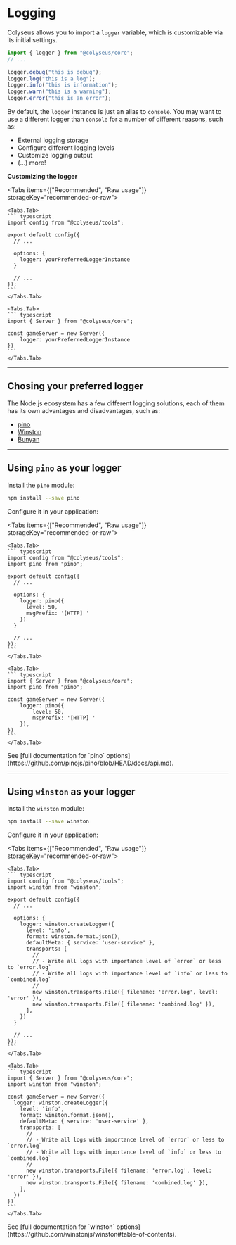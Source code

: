 
# Logging

Colyseus allows you to import a `logger` variable, which is customizable via its
initial settings.

```typescript
import { logger } from "@colyseus/core";
// ...

logger.debug("this is debug");
logger.log("this is a log");
logger.info("this is information");
logger.warn("this is a warning");
logger.error("this is an error");
```

By default, the `logger` instance is just an alias to `console`. You may want to
use a different logger than `console` for a number of different reasons, such
as:

- External logging storage
- Configure different logging levels
- Customize logging output
- (...) more!

**Customizing the logger**

<Tabs items={["Recommended", "Raw usage"]} storageKey="recommended-or-raw">

    <Tabs.Tab>
    ``` typescript
    import config from "@colyseus/tools";

    export default config({
      // ...

      options: {
        logger: yourPreferredLoggerInstance
      }

      // ...
    });
    ```
    </Tabs.Tab>

    <Tabs.Tab>
    ``` typescript
    import { Server } from "@colyseus/core";

    const gameServer = new Server({
        logger: yourPreferredLoggerInstance
    })
    ```
    </Tabs.Tab>
</Tabs>

---

## Chosing your preferred logger

The Node.js ecosystem has a few different logging solutions, each of them has its own advantages and disadvantages, such as:

- [pino](https://www.npmjs.com/package/pino)
- [Winston](https://www.npmjs.com/package/winston)
- [Bunyan](https://www.npmjs.com/package/bunyan)

---

## Using `pino` as your logger

Install the `pino` module:

```sh npm2yarn
npm install --save pino
```

Configure it in your application:

<Tabs items={["Recommended", "Raw usage"]} storageKey="recommended-or-raw">

    <Tabs.Tab>
    ``` typescript
    import config from "@colyseus/tools";
    import pino from "pino";

    export default config({
      // ...

      options: {
        logger: pino({
          level: 50,
          msgPrefix: '[HTTP] '
        })
      }

      // ...
    });
    ```
    </Tabs.Tab>

    <Tabs.Tab>
    ``` typescript
    import { Server } from "@colyseus/core";
    import pino from "pino";

    const gameServer = new Server({
        logger: pino({
            level: 50,
            msgPrefix: '[HTTP] '
        }),
    })
    ```
    </Tabs.Tab>
</Tabs>

<Callout type="info">
    See [full documentation for `pino` options](https://github.com/pinojs/pino/blob/HEAD/docs/api.md).
</Callout>

---

## Using `winston` as your logger

Install the `winston` module:

```sh npm2yarn
npm install --save winston
```

Configure it in your application:

<Tabs items={["Recommended", "Raw usage"]} storageKey="recommended-or-raw">

    <Tabs.Tab>
    ``` typescript
    import config from "@colyseus/tools";
    import winston from "winston";

    export default config({
      // ...

      options: {
        logger: winston.createLogger({
          level: 'info',
          format: winston.format.json(),
          defaultMeta: { service: 'user-service' },
          transports: [
            //
            // - Write all logs with importance level of `error` or less to `error.log`
            // - Write all logs with importance level of `info` or less to `combined.log`
            //
            new winston.transports.File({ filename: 'error.log', level: 'error' }),
            new winston.transports.File({ filename: 'combined.log' }),
          ],
        })
      }

      // ...
    });
    ```
    </Tabs.Tab>

    <Tabs.Tab>
    ``` typescript
    import { Server } from "@colyseus/core";
    import winston from "winston";

    const gameServer = new Server({
      logger: winston.createLogger({
        level: 'info',
        format: winston.format.json(),
        defaultMeta: { service: 'user-service' },
        transports: [
          //
          // - Write all logs with importance level of `error` or less to `error.log`
          // - Write all logs with importance level of `info` or less to `combined.log`
          //
          new winston.transports.File({ filename: 'error.log', level: 'error' }),
          new winston.transports.File({ filename: 'combined.log' }),
        ],
      })
    })
    ```
    </Tabs.Tab>
</Tabs>

<Callout type="info">
    See [full documentation for `winston` options](https://github.com/winstonjs/winston#table-of-contents).
</Callout>
